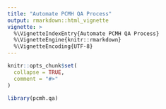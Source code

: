 ```yaml
---
title: "Automate PCMH QA Process"
output: rmarkdown::html_vignette
vignette: >
  %\VignetteIndexEntry{Automate PCMH QA Process}
  %\VignetteEngine{knitr::rmarkdown}
  %\VignetteEncoding{UTF-8}
---
```


```r
knitr::opts_chunk$set(
  collapse = TRUE,
  comment = "#>"
)
```

```r
library(pcmh.qa)
```
